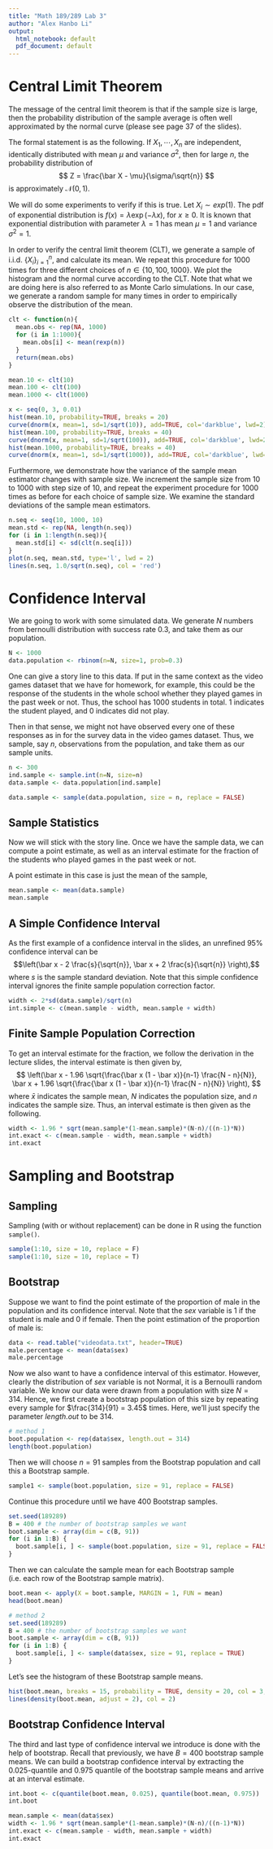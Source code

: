 ```yaml
---
title: "Math 189/289 Lab 3"
author: "Alex Hanbo Li"
output:
  html_notebook: default
  pdf_document: default
---
```


# Central Limit Theorem
The message of the central limit theorem is that if the sample size is large, then the probability distribution of the sample average is often well approximated by the normal curve (please see page 37 of the slides).

The formal statement is as the following. If $X_1, \cdots, X_n$ are independent, identically distributed with mean $\mu$ and variance $\sigma^2$, then for large $n$, the probability distribution of 
$$ Z = \frac{\bar X - \mu}{\sigma/\sqrt{n}} $$
is approximately $\mathcal{N}(0, 1)$.

We will do some experiments to verify if this is true. Let $X_i \sim exp(1)$. The pdf of exponential distribution is $f(x) = \lambda \exp(-\lambda x)$, for $x \geq 0$. It is known that exponential distribution with parameter $\lambda = 1$ has mean $\mu = 1$ and variance $\sigma^2 = 1$. 

In order to verify the central limit theorem (CLT), we generate a sample of i.i.d. $\{X_i\}_{i=1}^n$, and calculate its mean. We repeat this procedure for $1000$ times for three different choices of $n \in \{10, 100, 1000\}$. We plot the histogram and the normal curve according to the CLT. Note that what we are doing here is also referred to as Monte Carlo simulations. In our case, we generate a random sample for many times in order to empirically observe the distribution of the mean.

```r
clt <- function(n){
  mean.obs <- rep(NA, 1000)
  for (i in 1:1000){
    mean.obs[i] <- mean(rexp(n))
  }
  return(mean.obs)
}

mean.10 <- clt(10)
mean.100 <- clt(100)
mean.1000 <- clt(1000)

x <- seq(0, 3, 0.01)
hist(mean.10, probability=TRUE, breaks = 20)
curve(dnorm(x, mean=1, sd=1/sqrt(10)), add=TRUE, col='darkblue', lwd=2)
hist(mean.100, probability=TRUE, breaks = 40)
curve(dnorm(x, mean=1, sd=1/sqrt(100)), add=TRUE, col='darkblue', lwd=2)
hist(mean.1000, probability=TRUE, breaks = 40)
curve(dnorm(x, mean=1, sd=1/sqrt(1000)), add=TRUE, col='darkblue', lwd=2)
```

Furthermore, we demonstrate how the variance of the sample mean estimator changes with sample size. We increment the sample size from $10$ to $1000$ with step size of $10$, and repeat the experiment procedure for $1000$ times as before for each choice of sample size. We examine the standard deviations of the sample mean estimators.

```r
n.seq <- seq(10, 1000, 10)
mean.std <- rep(NA, length(n.seq))
for (i in 1:length(n.seq)){
  mean.std[i] <- sd(clt(n.seq[i]))
}
plot(n.seq, mean.std, type='l', lwd = 2)
lines(n.seq, 1.0/sqrt(n.seq), col = 'red')
```

# Confidence Interval
We are going to work with some simulated data. We generate $N$ numbers from bernoulli distribution with success rate 0.3, and take them as our population.
```r
N <- 1000
data.population <- rbinom(n=N, size=1, prob=0.3)
```

One can give a story line to this data. If put in the same context as the video games dataset that we have for homework, for example, this could be the response of the students in the whole school whether they played games in the past week or not. Thus, the school has 1000 students in total. 1 indicates the student played, and 0 indicates did not play.

Then in that sense, we might not have observed every one of these responses as in for the survey data in the video games dataset. Thus, we sample, say $n$, observations from the population, and take them as our sample units.

```r
n <- 300
ind.sample <- sample.int(n=N, size=n)
data.sample <- data.population[ind.sample]

data.sample <- sample(data.population, size = n, replace = FALSE)
```

## Sample Statistics
Now we will stick with the story line. Once we have the sample data, we can compute a point estimate, as well as an interval estimate for the fraction of the students who played games in the past week or not.

A point estimate in this case is just the mean of the sample,
```r
mean.sample <- mean(data.sample)
mean.sample
```

## A Simple Confidence Interval
As the first example of a confidence interval in the slides, an unrefined 95% confidence interval can be 
$$\left(\bar x - 2 \frac{s}{\sqrt{n}}, \bar x + 2 \frac{s}{\sqrt{n}} \right),$$
where $s$ is the sample standard deviation. Note that this simple confidence interval ignores the finite sample population correction factor.

```r
width <- 2*sd(data.sample)/sqrt(n)
int.simple <- c(mean.sample - width, mean.sample + width)
```

## Finite Sample Population Correction
To get an interval estimate for the fraction, we follow the derivation in the lecture slides, the interval estimate is then given by,
$$ \left(\bar x - 1.96 \sqrt{\frac{\bar x (1 - \bar x)}{n-1} \frac{N - n}{N}}, \bar x + 1.96 \sqrt{\frac{\bar x (1 - \bar x)}{n-1} \frac{N - n}{N}} \right), $$
where $\bar x$ indicates the sample mean, $N$ indicates the population size, and $n$ indicates the sample size. Thus, an interval estimate is then given as the following.

```r
width <- 1.96 * sqrt(mean.sample*(1-mean.sample)*(N-n)/((n-1)*N))
int.exact <- c(mean.sample - width, mean.sample + width)
int.exact
```

# Sampling and Bootstrap
## Sampling
Sampling (with or without replacement) can be done in R using the function `sample()`.
```r
sample(1:10, size = 10, replace = F)
sample(1:10, size = 10, replace = T)
```

## Bootstrap
Suppose we want to find the point estimate of the proportion of male in the population and its confidence interval. Note that the *sex* variable is 1 if the student is male and 0 if female. Then the point estimation of the proportion of male is:
```r
data <- read.table("videodata.txt", header=TRUE)
male.percentage <- mean(data$sex)
male.percentage
```

Now we also want to have a confidence interval of this estimator. However, clearly the distribution of *sex* variable is not Normal, it is a Bernoulli random variable. We know our data were drawn from a population with size $N = 314$. Hence, we first create a bootstrap population of this size by repeating every sample for $\frac{314}{91} = 3.45$ times. Here, we'll just specify the parameter *length.out* to be 314.

```r
# method 1
boot.population <- rep(data$sex, length.out = 314)
length(boot.population)
```

Then we will choose $n = 91$ samples from the Bootstrap population and call this a Bootstrap sample.

```r
sample1 <- sample(boot.population, size = 91, replace = FALSE)
```

Continue this procedure until we have 400 Bootstrap samples.
```r
set.seed(189289)
B = 400 # the number of bootstrap samples we want
boot.sample <- array(dim = c(B, 91))
for (i in 1:B) {
  boot.sample[i, ] <- sample(boot.population, size = 91, replace = FALSE)
}
```

Then we can calculate the sample mean for each Bootstrap sample (i.e. each row of the Bootstrap sample matrix).
```r
boot.mean <- apply(X = boot.sample, MARGIN = 1, FUN = mean)
head(boot.mean)
```

```r
# method 2
set.seed(189289)
B = 400 # the number of bootstrap samples we want
boot.sample <- array(dim = c(B, 91))
for (i in 1:B) {
  boot.sample[i, ] <- sample(data$sex, size = 91, replace = TRUE)
}
```

Let's see the histogram of these Bootstrap sample means.
```r
hist(boot.mean, breaks = 15, probability = TRUE, density = 20, col = 3, border = 3)
lines(density(boot.mean, adjust = 2), col = 2)
```

## Bootstrap Confidence Interval
The third and last type of confidence interval we introduce is done with the help of bootstrap. Recall that previously, we have $B=400$ bootstrap sample means. We can build a bootstrap confidence interval by extracting the 0.025-quantile and 0.975 quantile of the bootstrap sample means and arrive at an interval estimate.

```r
int.boot <- c(quantile(boot.mean, 0.025), quantile(boot.mean, 0.975))
int.boot
```
```r
mean.sample <- mean(data$sex)
width <- 1.96 * sqrt(mean.sample*(1-mean.sample)*(N-n)/((n-1)*N))
int.exact <- c(mean.sample - width, mean.sample + width)
int.exact
```

